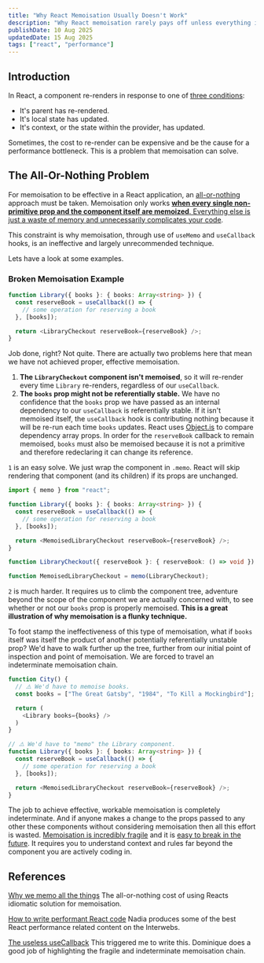 ```yaml
---
title: "Why React Memoisation Usually Doesn't Work"
description: "Why React memoisation rarely pays off unless everything is memoised, how referential stability breaks useMemo/useCallback."
publishDate: 10 Aug 2025
updatedDate: 15 Aug 2025
tags: ["react", "performance"]
---
```


## Introduction

In React, a component re-renders in response to one of [three conditions](https://www.developerway.com/posts/how-to-write-performant-react-code):

- It's parent has re-rendered.
- It's local state has updated.
- It's context, or the state within the provider, has updated.

Sometimes, the cost to re-render can be expensive and be the cause for a performance bottleneck. This is a problem that memoisation can solve.

## The All-Or-Nothing Problem

For memoisation to be effective in a React application, an [all-or-nothing](https://adevnadia.medium.com/how-to-usememo-and-usecallback-you-can-remove-most-of-them-b8ef01b2020d) approach must be taken. Memoisation only works [**when every single non-primitive prop and the component itself are memoized**. Everything else is just a waste of memory and unnecessarily complicates your code](https://adevnadia.medium.com/how-to-usememo-and-usecallback-you-can-remove-most-of-them-b8ef01b2020d).

This constraint is why memoisation, through use of `useMemo` and `useCallback` hooks, is an ineffective and largely unrecommended technique.

Lets have a look at some examples.

### Broken Memoisation Example

```typescript title="unmemoised-component.tsx"
function Library({ books }: { books: Array<string> }) {
  const reserveBook = useCallback(() => {
    // some operation for reserving a book
  }, [books]);

  return <LibraryCheckout reserveBook={reserveBook} />;
}
```

Job done, right? Not quite. There are actually two problems here that mean we have not achieved proper, effective memoisation.

1. **The `LibraryCheckout` component isn't memoised**, so it will re-render every time `Library` re-renders, regardless of our `useCallback`.
2. **The `books` prop might not be referentially stable.** We have no confidence that the `books` prop we have passed as an internal dependency to our `useCallback` is referentially stable. If it isn't memoised itself, the `useCallback` hook is contributing nothing because it will be re-run each time `books` updates. React uses [Object.is](https://developer.mozilla.org/en-US/docs/Web/JavaScript/Reference/Global_Objects/Object/is) to compare dependency array props. In order for the `reserveBook` callback to remain memoised, `books` must also be memoised because it is not a primitive and therefore redeclaring it can change its reference.

`1` is an easy solve. We just wrap the component in `.memo`. React will skip rendering that component (and its children) if its props are unchanged.

```typescript title="memoised-component.tsx"
import { memo } from "react";

function Library({ books }: { books: Array<string> }) {
  const reserveBook = useCallback(() => {
    // some operation for reserving a book
  }, [books]);

  return <MemoisedLibraryCheckout reserveBook={reserveBook} />;
}

function LibraryCheckout({ reserveBook }: { reserveBook: () => void }) {...};

function MemoisedLibraryCheckout = memo(LibraryCheckout);
```

`2` is much harder. It requires us to climb the component tree, adventure beyond the scope of the component we are actually concerned with, to see whether or not our `books` prop is properly memoised. **This is a great illustration of why memoisation is a flunky technique.**

To foot stamp the ineffectiveness of this type of memoisation, what if `books` itself was itself the product of another potentially referentially unstable prop? We'd have to walk further up the tree, further from our initial point of inspection and point of memoisation. We are forced to travel an indeterminate memoisation chain.

```typescript title="memoised-component-unmemoised-prop.tsx" {2, 10} ins={3}
function City() {
  // ⚠️ We'd have to memoise books.
  const books = ["The Great Gatsby", "1984", "To Kill a Mockingbird"];

  return (
    <Library books={books} />
  )
}

// ⚠️ We'd have to "memo" the Library component.
function Library({ books }: { books: Array<string> }) {
  const reserveBook = useCallback(() => {
    // some operation for reserving a book
  }, [books]);

  return <MemoisedLibraryCheckout reserveBook={reserveBook} />;
}
```

The job to achieve effective, workable memoisation is completely indeterminate. And if anyone makes a change to the props passed to any other these components without considering memoisation then all this effort is wasted. [Memoisation is incredibly fragile](https://tkdodo.eu/blog/the-useless-use-callback) and it is [easy to break in the future](https://tkdodo.eu/blog/the-uphill-battle-of-memoization). It requires you to understand context and rules far beyond the component you are actively coding in.

## References

[Why we memo all the things](https://attardi.org/why-we-memo-all-the-things/) The all-or-nothing cost of using Reacts idiomatic solution for memoisation.

[How to write performant React code](https://www.developerway.com/posts/how-to-write-performant-react-code) Nadia produces some of the best React performance related content on the Interwebs.

[The useless useCallback](https://tkdodo.eu/blog/the-useless-use-callback) This triggered me to write this. Dominique does a good job of highlighting the fragile and indeterminate memoisation chain.

